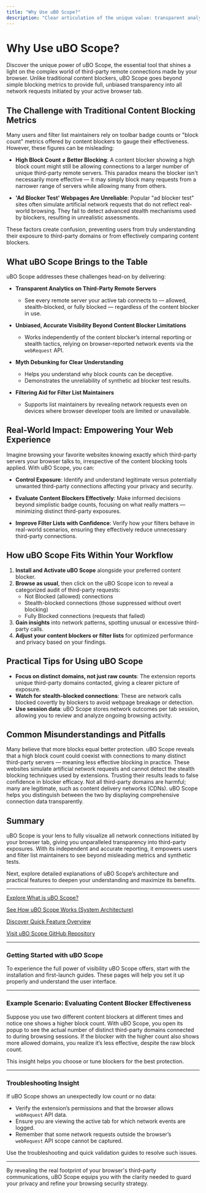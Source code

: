 ```yaml
---
title: "Why Use uBO Scope?"
description: "Clear articulation of the unique value: transparent analytics on third-party remote servers, debunking misleading ad blocker metrics, and providing unbiased visibility beyond content blocker limitations."
---
```


# Why Use uBO Scope?

Discover the unique power of uBO Scope, the essential tool that shines a light on the complex world of third-party remote connections made by your browser. Unlike traditional content blockers, uBO Scope goes beyond simple blocking metrics to provide full, unbiased transparency into all network requests initiated by your active browser tab.

## The Challenge with Traditional Content Blocking Metrics

Many users and filter list maintainers rely on toolbar badge counts or "block count" metrics offered by content blockers to gauge their effectiveness. However, these figures can be misleading:

- **High Block Count ≠ Better Blocking**: A content blocker showing a high block count might still be allowing connections to a larger number of unique third-party remote servers. This paradox means the blocker isn't necessarily more effective — it may simply block many requests from a narrower range of servers while allowing many from others.

- **'Ad Blocker Test' Webpages Are Unreliable**: Popular "ad blocker test" sites often simulate artificial network requests that do not reflect real-world browsing. They fail to detect advanced stealth mechanisms used by blockers, resulting in unrealistic assessments.

These factors create confusion, preventing users from truly understanding their exposure to third-party domains or from effectively comparing content blockers.

## What uBO Scope Brings to the Table

uBO Scope addresses these challenges head-on by delivering:

- **Transparent Analytics on Third-Party Remote Servers**
  - See every remote server your active tab connects to — allowed, stealth-blocked, or fully blocked — regardless of the content blocker in use.

- **Unbiased, Accurate Visibility Beyond Content Blocker Limitations**
  - Works independently of the content blocker’s internal reporting or stealth tactics, relying on browser-reported network events via the `webRequest` API.

- **Myth Debunking for Clear Understanding**
  - Helps you understand why block counts can be deceptive.
  - Demonstrates the unreliability of synthetic ad blocker test results.

- **Filtering Aid for Filter List Maintainers**
  - Supports list maintainers by revealing network requests even on devices where browser developer tools are limited or unavailable.

## Real-World Impact: Empowering Your Web Experience

Imagine browsing your favorite websites knowing exactly which third-party servers your browser talks to, irrespective of the content blocking tools applied. With uBO Scope, you can:

- **Control Exposure**: Identify and understand legitimate versus potentially unwanted third-party connections affecting your privacy and security.

- **Evaluate Content Blockers Effectively**: Make informed decisions beyond simplistic badge counts, focusing on what really matters — minimizing distinct third-party exposures.

- **Improve Filter Lists with Confidence**: Verify how your filters behave in real-world scenarios, ensuring they effectively reduce unnecessary third-party connections.

## How uBO Scope Fits Within Your Workflow

1. **Install and Activate uBO Scope** alongside your preferred content blocker.
2. **Browse as usual**, then click on the uBO Scope icon to reveal a categorized audit of third-party requests:
   - Not Blocked (allowed) connections
   - Stealth-blocked connections (those suppressed without overt blocking)
   - Fully Blocked connections (requests that failed)
3. **Gain insights** into network patterns, spotting unusual or excessive third-party calls.
4. **Adjust your content blockers or filter lists** for optimized performance and privacy based on your findings.

## Practical Tips for Using uBO Scope

- **Focus on distinct domains, not just raw counts**: The extension reports unique third-party domains contacted, giving a clearer picture of exposure.
- **Watch for stealth-blocked connections**: These are network calls blocked covertly by blockers to avoid webpage breakage or detection.
- **Use session data**: uBO Scope stores network outcomes per tab session, allowing you to review and analyze ongoing browsing activity.

## Common Misunderstandings and Pitfalls

<AccordionGroup title="Common Myths and uBO Scope Clarifications">
<Accordion title="High Block Count Means Better Blocking">
Many believe that more blocks equal better protection. uBO Scope reveals that a high block count could coexist with connections to many distinct third-party servers — meaning less effective blocking in practice.
</Accordion>
<Accordion title="Ad Blocker Test Websites are Accurate Benchmarks">
These websites simulate artificial network requests and cannot detect the stealth blocking techniques used by extensions. Trusting their results leads to false confidence in blocker efficacy.
</Accordion>
<Accordion title="All Third-Party Connections are Bad">
Not all third-party domains are harmful; many are legitimate, such as content delivery networks (CDNs). uBO Scope helps you distinguish between the two by displaying comprehensive connection data transparently.
</Accordion>
</AccordionGroup>

## Summary

uBO Scope is your lens to fully visualize all network connections initiated by your browser tab, giving you unparalleled transparency into third-party exposures. With its independent and accurate reporting, it empowers users and filter list maintainers to see beyond misleading metrics and synthetic tests.

Next, explore detailed explanations of uBO Scope’s architecture and practical features to deepen your understanding and maximize its benefits.

---

[Explore What is uBO Scope?](/overview/introduction-value/product-intro)

[See How uBO Scope Works (System Architecture)](/overview/architecture-concepts/system-architecture)

[Discover Quick Feature Overview](/overview/feature-usecases/feature-overview)

[Visit uBO Scope GitHub Repository](https://github.com/gorhill/uBO-Scope)

---

### Getting Started with uBO Scope
To experience the full power of visibility uBO Scope offers, start with the installation and first-launch guides. These pages will help you set it up properly and understand the user interface.

---

### Example Scenario: Evaluating Content Blocker Effectiveness
Suppose you use two different content blockers at different times and notice one shows a higher block count. With uBO Scope, you open its popup to see the actual number of distinct third-party domains connected to during browsing sessions. If the blocker with the higher count also shows more allowed domains, you realize it’s less effective, despite the raw block count.

This insight helps you choose or tune blockers for the best protection.

---

### Troubleshooting Insight
If uBO Scope shows an unexpectedly low count or no data:

- Verify the extension’s permissions and that the browser allows `webRequest` API data.
- Ensure you are viewing the active tab for which network events are logged.
- Remember that some network requests outside the browser’s `webRequest` API scope cannot be captured.

Use the troubleshooting and quick validation guides to resolve such issues.

---

By revealing the real footprint of your browser's third-party communications, uBO Scope equips you with the clarity needed to guard your privacy and refine your browsing security strategy.